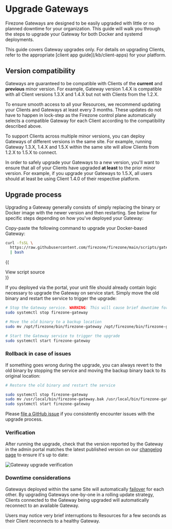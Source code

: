 
# Upgrade Gateways

Firezone Gateways are designed to be easily upgraded with little or no planned
downtime for your organization. This guide will walk you through the steps to
upgrade your Gateway for both Docker and systemd deployments.

<Alert color="info">
  This guide covers Gateway upgrades only. For details on upgrading Clients,
  refer to the appropriate [client app guide](/kb/client-apps) for your
  platform.
</Alert>

## Version compatibility

Gateways are guaranteed to be compatible with Clients of the **current** and
**previous** minor version. For example, Gateway version 1.4.X is compatible
with all Client versions 1.3.X and 1.4.X but not with Clients from the 1.2.X.

To ensure smooth access to all your Resources, we recommend updating your
Clients and Gateways at least every 3 months. These updates do not have to
happen in lock-step as the Firezone control plane automatically selects a
compatible Gateway for each Client according to the compatibility described
above.

To support Clients across multiple minor versions, you can deploy Gateways of
different versions in the same site. For example, running Gateway 1.3.X, 1.4.X
and 1.5.X within the same site will allow Clients from 1.2.X to 1.5.X to
connect.

In order to safely upgrade your Gateways to a new version, you'll want to ensure
that all of your Clients have upgraded **at least** to the prior minor version.
For example, if you upgrade your Gateways to 1.5.X, all users should at least be
using Client 1.4.0 of their respective platform.

## Upgrade process

Upgrading a Gateway generally consists of simply replacing the binary or Docker
image with the newer version and then restarting. See below for specific steps
depending on how you've deployed your Gateway:

<TabsGroup>
<TabsItem title="Docker" active>

Copy-paste the following command to upgrade your Docker-based Gateway:

```bash
curl -fsSL \
  https://raw.githubusercontent.com/firezone/firezone/main/scripts/gateway-docker-upgrade.sh \
  | bash
```

{(<div className="flex justify-end">

  <Link
    className="text-sm"
    href="https://github.com/firezone/firezone/blob/main/scripts/gateway-docker-upgrade.sh"
  >
    View script source
  </Link>
</div>)}

</TabsItem>
<TabsItem title="systemd">

If you deployed via the portal, your unit file should already contain logic
necessary to upgrade the Gateway on service start. Simply move the old binary
and restart the service to trigger the upgrade:

```bash
# Stop the Gateway service. WARNING: This will cause brief downtime for this Gateway.
sudo systemctl stop firezone-gateway

# Move the old binary to a backup location
sudo mv /opt/firezone/bin/firezone-gateway /opt/firezone/bin/firezone-gateway.bak

# Start the Gateway service to trigger the upgrade
sudo systemctl start firezone-gateway
```

### Rollback in case of issues

If something goes wrong during the upgrade, you can always revert to the old
binary by stopping the service and moving the backup binary back to its original
location:

```bash
# Restore the old binary and restart the service

sudo systemctl stop firezone-gateway
sudo mv /usr/local/bin/firezone-gateway.bak /usr/local/bin/firezone-gateway
sudo systemctl start firezone-gateway
```

Please
[file a GitHub issue](https://www.github.com/firezone/firezone/issues/new/choose)
if you consistently encounter issues with the upgrade process.

</TabsItem>
</TabsGroup>

### Verification

After running the upgrade, check that the version reported by the Gateway in the
admin portal matches the latest published version on our
[changelog page](/changelog) to ensure it's up to date:

<Image
  src="/images/kb/administer/upgrading/gateway-upgrade-verify.png"
  width={1200}
  height={1200}
  className="mx-auto rounded shadow"
  alt="Gateway upgrade verification"
/>

### Downtime considerations

Gateways deployed within the same Site will automatically
[failover](/kb/deploy/gateways#failover) for each other. By upgrading Gateways
one-by-one in a rolling update strategy, Clients connected to the Gateway being
upgraded will automatically reconnect to an available Gateway.

Users may notice very brief interruptions to Resources for a few seconds as
their Client reconnects to a healthy Gateway.

<SupportOptions />
